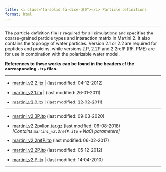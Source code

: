 ```yaml
---
title: <i class="fa-solid fa-dice-d20"></i> Particle definitions
format: html
---
```

<hr>

The particle definition file is required for all simulations and specifies the coarse-grained particle types and interaction matrix in Martini 2. It also contains the topology of water particles. Version 2.1 or 2.2 are required for peptides and proteins, while versions 2.P, 2.2P and 2.2refP (RF, PME) are for use in combination with the polarizable water model. 

**References to these works can be found in the headers of the corresponding `.itp` files.**

<hr>

- [martini_v2.2.itp](https://martini-library.s3.us-east-2.amazonaws.com/ff_parameters/martini2/particle-definitions/martini_v2.2.itp) | (last modified: 04-12-2012)

- [martini_v2.1.itp](https://martini-library.s3.us-east-2.amazonaws.com/ff_parameters/martini2/particle-definitions/martini_v2.1.itp) | (last modified: 26-01-2011)

- [martini_v2.0.itp](https://martini-library.s3.us-east-2.amazonaws.com/ff_parameters/martini2/particle-definitions/martini_v2.0.itp) | (last modified: 22-02-2011)


<hr>

- [martini_v2.3P.itp](https://martini-library.s3.us-east-2.amazonaws.com/ff_parameters/martini2/particle-definitions/martini_v2.3P.itp) (last modified: 09-03-2020)

- [martini_v2.2polIon.tar.gz](https://martini-library.s3.us-east-2.amazonaws.com/ff_parameters/martini2/particle-definitions/martini_v2.2polIon.tar) (last modified: 06-08-2018) <br> *[Contains `martini_v2.2refP.itp` + NaCl parameters]*

- [martini_v2.2refP.itp](https://martini-library.s3.us-east-2.amazonaws.com/ff_parameters/martini2/particle-definitions/martini_v2.2refP.itp) (last modified: 06-02-2017)

- [martini_v2.2P.itp](https://martini-library.s3.us-east-2.amazonaws.com/ff_parameters/martini2/particle-definitions/martini_v2.2P.itp) (last modified: 05-12-2012)

- [martini_v2.P.itp](https://martini-library.s3.us-east-2.amazonaws.com/ff_parameters/martini2/particle-definitions/martini_v2.P.itp) | (last modified: 14-04-2010)

<hr>